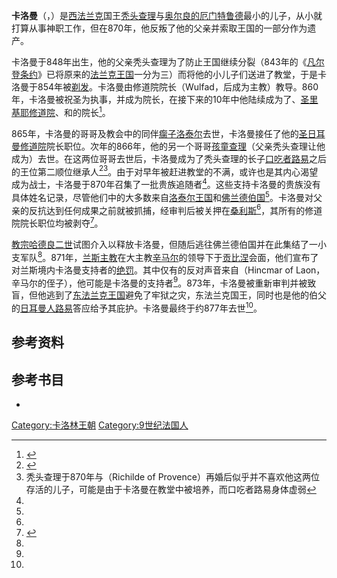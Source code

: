 {{卡洛林王朝}}
'''卡洛曼'''（{{lang-fr|Carloman}}，{{bd|848年||约877年}}）是[[西法兰克|西法兰克]]国王[[秃头查理|秃头查理]]与[[奥尔良的厄门特鲁德|奥尔良的厄门特鲁德]]最小的儿子，从小就打算从事神职工作，但在870年，他反叛了他的父亲并索取王国的一部分作为遗产。

卡洛曼于848年出生，他的父亲秃头查理为了防止王国继续分裂（843年的《[[凡尔登条约|凡尔登条约]]》已将原来的[[法兰克王国|法兰克王国]]一分为三）而将他的小儿子们送进了教堂，于是卡洛曼于854年被[[剪发礼|剃发]]。卡洛曼由修道院院长{{link-en|沃法德|Wulfad}}（Wulfad，后成为主教）教导。860年，卡洛曼被祝圣为执事，并成为{{link-en|苏瓦松的圣梅达德修道院|Abbey of Saint-Médard de Soissons}}院长，在接下来的10年中他陆续成为了{{link-en|圣阿曼德修道院|Saint-Amand Abbey}}、[[圣里基耶|圣里基耶修道院]]、{{link-en|洛布斯修道院|Lobbes Abbey}}和{{link-en|圣阿尔努修道院|Abbey of Saint-Arnould}}的院长<ref name="Rosamond McKitterick">{{harvp|Rosamond McKitterick|1983|pp=186-187}}</ref>。

865年，卡洛曼的哥哥及教会中的同伴[[瘸子洛泰尔|瘸子洛泰尔]]去世，卡洛曼接任了他的[[圣日耳曼修道院|圣日耳曼修道院]]院长职位。次年的866年，他的另一个哥哥[[孩童查理|孩童查理]]（父亲秃头查理让他成为{{link-en|阿基坦国王|King of Aquitaine}}）去世。在这两位哥哥去世后，卡洛曼成为了秃头查理的长子[[路易二世_(西法兰克)|口吃者路易]]之后的王位第二顺位继承人<ref>{{harvp|Rosamond McKitterick|1983|p=195}}</ref><ref>秃头查理于870年与{{link-en|普罗旺斯的里希尔德|Richilde of Provence}}（Richilde of Provence）再婚后似乎并不喜欢他这两位存活的儿子，可能是由于卡洛曼在教堂中被培养，而口吃者路易身体虚弱</ref>。由于对早年被赶进教堂的不满，或许也是其内心渴望成为战士，卡洛曼于870年召集了一批贵族追随者<ref name="Rosamond McKitterick"/>。这些支持卡洛曼的贵族没有具体姓名记录，尽管他们中的大多数来自[[洛泰尔王国|洛泰尔王国]]和[[佛兰德伯国|佛兰德伯国]]<ref name="Rosamond McKitterick"/>。卡洛曼对父亲的反抗达到任何成果之前就被抓捕，经审判后被关押在[[桑利斯|桑利斯]]<ref name="Rosamond McKitterick"/>，其所有的修道院院长职位均被剥夺<ref>{{harvp|Rosamond McKitterick|1983|p=207}}</ref>。

[[教宗哈德良二世|教宗哈德良二世]]试图介入以释放卡洛曼，但随后逃往佛兰德伯国并在此集结了一小支军队<ref name="Rosamond McKitterick"/>。871年，[[天主教兰斯总教区|兰斯主教]]在大主教[[辛马尔|辛马尔]]的领导下于[[贡比涅|贡比涅]]会面，他们宣布了对兰斯境内卡洛曼支持者的[[绝罚|绝罚]]。其中仅有的反对声音来自{{link-en|拉昂的辛马尔|Hincmar of Laon}}（Hincmar of Laon，辛马尔的侄子），他可能是卡洛曼的支持者<ref name="Rosamond McKitterick"/>。873年，卡洛曼被重新审判并被致盲，但他逃到了[[东法兰克王国|东法兰克王国]]避免了牢狱之灾，东法兰克国王，同时也是他的伯父的[[日耳曼人路易|日耳曼人路易]]答应给予其庇护。卡洛曼最终于约877年去世<ref name="Rosamond McKitterick"/>。


== 参考资料 ==
{{reflist}}

== 参考书目 ==
*{{cite book |author1=Rosamond McKitterick |title=The Frankish Kingdoms under the Carolingians, 751–987 |date=1983 |publisher=[[朗文出版社|朗文出版社]]（Longman） |location=[[伦敦|伦敦]] |ref=harv }}

[[Category:卡洛林王朝|Category:卡洛林王朝]]
[[Category:9世纪法国人|Category:9世纪法国人]]